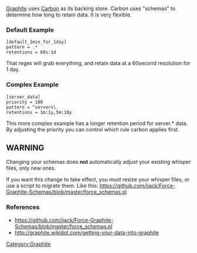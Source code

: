 [[Graphite]] uses [[Carbon]] as its backing store. Carbon uses "schemas" to determine how long to retain data. It is very flexible.

=== Default Example ===
<pre>
[default_1min_for_1day]
pattern = .*
retentions = 60s:1d
</pre>

That regex will grab everything, and retain data at a 60second resolution for 1 day.

=== Complex Example ===
<pre>
[server_data]
priority = 100
pattern = ^servers\.
retentions = 1m:1y,5m:10y
</pre>
This more complex example has a longer retention period for server.* data. By adjusting the priority you can control which rule carbon applies first.

== WARNING ==
Changing your schemas does '''not''' automatically adjust your existing whisper files, only new ones.

If you want this change to take effect, you must resize your whisper files, or use a script to migrate them. Like this: https://github.com/jjack/Force-Graphite-Schemas/blob/master/force_schemas.pl


=== References ===
* https://github.com/jjack/Force-Graphite-Schemas/blob/master/force_schemas.pl
* http://graphite.wikidot.com/getting-your-data-into-graphite

[[Category:Graphite]]